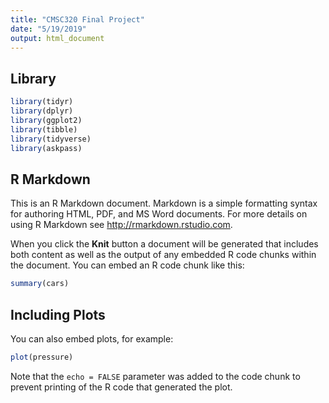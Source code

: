 ```yaml
---
title: "CMSC320 Final Project"
date: "5/19/2019"
output: html_document
---
```


## Library

```r
library(tidyr)
library(dplyr)
library(ggplot2)
library(tibble)
library(tidyverse)
library(askpass)
```

## R Markdown

This is an R Markdown document. Markdown is a simple formatting syntax for authoring HTML, PDF, and MS Word documents. For more details on using R Markdown see <http://rmarkdown.rstudio.com>.

When you click the **Knit** button a document will be generated that includes both content as well as the output of any embedded R code chunks within the document. You can embed an R code chunk like this:

```r
summary(cars)
```

## Including Plots

You can also embed plots, for example:

```r
plot(pressure)
```

Note that the `echo = FALSE` parameter was added to the code chunk to prevent printing of the R code that generated the plot.